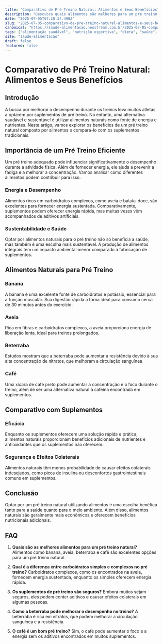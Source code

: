 ```yaml
---
title: "Comparativo de Pré Treino Natural: Alimentos e Seus Benefícios"
description: "Descubra quais alimentos são melhores para um pré treino natural, suas vantagens e como se comparam com suplementos tradicionais."
date: "2025-07-05T07:28:34.490Z"
slug: "2025-07-05-comparativo-de-pre-treino-natural-alimentos-e-seus-beneficios"
canonical: "https://saude-alimentacao.neostream.com.br/2025-07-05-comparativo-de-pre-treino-natural-alimentos-e-seus-beneficios"
tags: ["alimentação saudável", "nutrição esportiva", "dieta", "saúde", "bem-estar"]
site: "saude-alimentacao"
draft: false
featured: false
---
```


# Comparativo de Pré Treino Natural: Alimentos e Seus Benefícios

## Introdução

A busca por melhorar o desempenho durante os treinos leva muitos atletas a optarem por suplementos de pré treino. No entanto, uma alternativa saudável e sustentável é utilizar alimentos naturais como fonte de energia e nutrientes. Neste artigo, vamos explorar os benefícios de um pré treino natural composto por alimentos e compará-lo com os suplementos tradicionais.

## Importância de um Pré Treino Eficiente

Um pré treino adequado pode influenciar significativamente o desempenho durante a atividade física. Além de fornecer energia, ele ajuda a prevenir a fadiga e a melhorar a concentração. Vamos analisar como diferentes alimentos podem contribuir para isso.

### Energia e Desempenho

Alimentos ricos em carboidratos complexos, como aveia e batata-doce, são excelentes para fornecer energia sustentada. Comparativamente, suplementos podem oferecer energia rápida, mas muitas vezes vêm acompanhados de aditivos artificiais.

### Sustentabilidade e Saúde

Optar por alimentos naturais para o pré treino não só beneficia a saúde, mas também é uma escolha mais sustentável. A produção de alimentos integrais tem um impacto ambiental menor comparado à fabricação de suplementos.

## Alimentos Naturais para Pré Treino

### Banana

A banana é uma excelente fonte de carboidratos e potássio, essencial para a função muscular. Sua digestão rápida a torna ideal para consumo cerca de 30 minutos antes do exercício.

### Aveia

Rica em fibras e carboidratos complexos, a aveia proporciona energia de liberação lenta, ideal para treinos prolongados.

### Beterraba

Estudos mostram que a beterraba pode aumentar a resistência devido à sua alta concentração de nitratos, que melhoram a circulação sanguínea.

### Café

Uma xícara de café preto pode aumentar a concentração e o foco durante o treino, além de ser uma alternativa natural à cafeína encontrada em suplementos.

## Comparativo com Suplementos

### Eficácia

Enquanto os suplementos oferecem uma solução rápida e prática, alimentos naturais proporcionam benefícios adicionais de nutrientes e antioxidantes que os suplementos não oferecem.

### Segurança e Efeitos Colaterais

Alimentos naturais têm menos probabilidade de causar efeitos colaterais indesejados, como picos de insulina ou desconfortos gastrointestinais comuns em suplementos.

## Conclusão

Optar por um pré treino natural utilizando alimentos é uma escolha benéfica tanto para a saúde quanto para o meio ambiente. Além disso, alimentos naturais são geralmente mais econômicos e oferecem benefícios nutricionais adicionais.

## FAQ

1. **Quais são os melhores alimentos para um pré treino natural?**
   Alimentos como banana, aveia, beterraba e café são excelentes opções para um pré treino natural.

2. **Qual é a diferença entre carboidratos simples e complexos no pré treino?**
   Carboidratos complexos, como os encontrados na aveia, fornecem energia sustentada, enquanto os simples oferecem energia rápida.

3. **Os suplementos de pré treino são seguros?**
   Embora muitos sejam seguros, eles podem conter aditivos e causar efeitos colaterais em algumas pessoas.

4. **Como a beterraba pode melhorar o desempenho no treino?**
   A beterraba é rica em nitratos, que podem melhorar a circulação sanguínea e a resistência.

5. **O café é um bom pré treino?**
   Sim, o café pode aumentar o foco e a energia sem os aditivos encontrados em muitos suplementos.